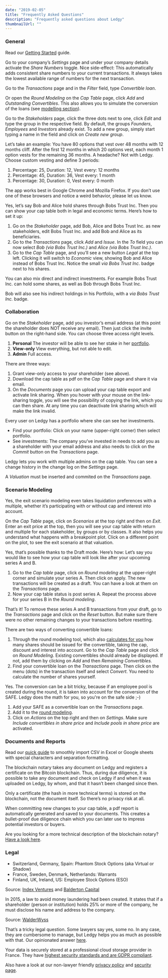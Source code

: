 ```yaml
---
date: "2019-02-05"
title: "Frequently Asked Questions"
description: "Frequently asked questions about Ledgy"
thumbnailUrl: ""
---
```



### General

<Accordion>

<FAQ id="getting-started" question="How do I get started?">

Read our [Getting Started](/help/getting-started/) guide.

</FAQ>

<FAQ id="share-numbers" question="How can I enable share numbers?">

Go to your company’s *Settings* page and under your company details activate the *Share Numbers* toggle. Nice side-effect: This automatically adds consistent share numbers to your current transactions. It always takes the lowest available range of numbers for the next transaction.

</FAQ>

<FAQ id="convertible-loans" question="Where can I see my convertible loans?">

Go to the *Transactions* page and in the *Filter* field, type *Convertible loan*.

Or open the *Round Modeling* on the *Cap Table* page, click *Add* and *Outstanding Convertibles*. This also allows you to simulate the conversion of the loans (see [modelling section](https://ledgy.com/help/faq/#convert-convertibles-body)).

</FAQ>


<FAQ id="shareholder-groups" question="How can I create shareholder groups?">

Go to the *Stakeholders* page, click the three dots next to one, click *Edit* and type the group in the respective field. By default, the groups *Founders*, *Employees* and *Investors* already exist. To add a new group, simply start typing a name in the field and click on *Create new group*.

</FAQ>


<FAQ id="custom-vesting" question="How do I define a custom vesting?">

Let’s take an example: You have 80 options that vest over 48 months with 12 months cliff. After the first 12 months in which 20 options vest, each month 1 option vests for the remaining 36 months. A headache? Not with Ledgy. Choose custom vesting and define 3 periods:

1.  Percentage: 25, Duration: 12, Vest every: 12 months
2.  Percentage: 45, Duration: 36, Vest every: 1 month
3.  Percentage: 30, Duration: 0, Vest every: 0 month

</FAQ>

<FAQ id="browser" question="In which browser does the app work best?">

The app works best in Google Chrome and Mozilla Firefox. If you don’t use one of these browsers and notice a weird behavior, please let us know.

</FAQ>

<FAQ id="trusts" question="Can I manage pooled investments / trusts in my cap table? Can Ledgy differentiate between legal and economic owner?">

Yes, let’s say Bob and Alice hold shares through Bobs Trust Inc. Then you can show your cap table both in legal and economic terms. Here’s how to set it up:

1. Go on the *Stakeholder* page, add Bob, Alice and Bobs Trust Inc. as new stakeholders, edit Bobs Trust Inc. and add Bob and Alice as its beneficiaries.
2. Go to the *Transactions* page, click *Add* and *Issue*. In the *To* field you can now select *Bob (via Bobs Trust Inc.)* and *Alice (via Bobs Trust Inc.)*.
3. Go to the *Cap Table* page, and you’ll see a new button *Legal* at the top left. Clicking it will switch to *Economic* view, showing Bob and Alice instead of Bobs Trust Inc. Notice the small *via Bobs Trust Inc.* badge next to his shares.

You can also mix direct and indirect investments. For example Bobs Trust Inc. can hold some shares, as well as Bob through Bobs Trust Inc.

Bob will also see his indirect holdings in his Portfolio, with a *via Bobs Trust Inc.* badge.


</FAQ>


</Accordion>

### Collaboration
<Accordion>

<FAQ id="invite-investor" question="How can I invite an investor to see my cap table?">

Go on the *Stakeholder* page, add you investor’s email address (at this point the shareholder does NOT receive any email). Then just click the invite button on the right-hand side. You can choose three access right levels.

1. **Personal** The investor will be able to see her stake in her [portfolio](/features/investors/).
2. **View-only** View everything, but not able to edit.
3. **Admin** Full access.

</FAQ>

<FAQ id="share-cap-table" question="How can I share my cap table?">

There are three ways:

1.  Grant view-only access to your shareholder (see above).
2.  Download the cap table as pdf on the *Cap Table* page and share it via email.
3.  On the *Documents* page you can upload your cap table export and activate link sharing. When you hover with your mouse on the link-sharing toggle, you will see the possibility of copying the link, which you can then share. At any time you can deactivate link sharing which will make the link invalid.

</FAQ>

<FAQ id="investor-login" question="Can investors also log in to see their stake?">

Every user on Ledgy has a portfolio where she can see her investments.

-   Find your portfolio: Click on your name (upper-right corner) then select portfolio.
-   See investments: The company you’ve invested in needs to add you as a shareholder with your email address and also needs to click on the *Commit* button on the *Transactions* page.

</FAQ>

<FAQ id="cap-table-changes" question="How can I see who made which changes to my cap table?">

Ledgy lets you work with multiple admins on the cap table. You can see a change history in the change log on the *Settings* page.

</FAQ>


<FAQ id="valuation" question="Why do my shareholder see no valuation in their portfolio?">

A _Valuation_ must be inserted and commited on the _Transactions_ page.

</FAQ>

</Accordion>


### Scenario Modeling
<Accordion>

<FAQ id="roi" question="How to see the return on investment (ROI) of a shareholder? Is it possible to model exit scenarios?">

Yes, the exit scenario modeling even takes liquidation preferences with a multiple, whether it’s participating with or without cap and interest into account.

On the *Cap Table* page, click on *Scenarios* at the top right and then on *Exit*. Enter an exit price at the top, then you will see your cap table with return and multiple for each stakeholder, by groups or by classes. It also helps you understand what happens with a breakpoint plot. Click on a different point on the plot, to see the exit scenario at that valuation.

</FAQ>

<FAQ id="stack-rounds" question="Can I stack several rounds on top of each other in the round modeling tool?">

Yes, that’s possible thanks to the Draft mode. Here’s how: Let’s say you would like to see how your cap table will look like after your upcoming series A and B.

1.  Go to the *Cap table* page, click on *Round modeling* at the upper-right corner and simulate your series A. Then click on apply. The new transactions will be created as a draft. You can have a look at them on the *Transactions* page.
2.  Now your cap table status is post series A. Repeat the process above for your series B in the *Round modeling*.

That’s it! To remove these series A and B transactions from your draft, go to the *Transactions* page and click on the *Reset* button. But make sure there were no other remaining changes to your transactions before resetting.

</FAQ>

<FAQ id="convert-convertibles" question="How do I convert my convertible loans?">

There are two ways of converting convertible loans:

1.  Through the round modeling tool, which also [calculates for you](https://blog.ledgy.com/convertible-loans-7948385a5d66) how many shares should be issued for the convertible, taking the cap, discount and interest into account. Go to the *Cap Table* page and click on *Round Modeling*. Existing convertibles should already be displayed. If not, add them by clicking on *Add* and then *Remaining Convertibles.*
2.  Find your convertible loan on the *Transactions* page. Then click on the menu (dots) in the transaction itself and select *Convert*. You need to calculate the number of shares yourself.

</FAQ>

<FAQ id="SAFE-convertibles" question="Do you also support SAFE convertibles?">

Yes. The conversion can be a bit tricky, because if an employee pool is created during the round, it is taken into account for the conversion of the SAFE. Ledgy does the math for you, so you're on the safe side ;-)

1. Add your SAFE as a convertible loan on the *Transactions* page.
2. Add it to the [round modeling](https://ledgy.com/help/faq/#convert-convertibles-body).
3. Click on *Actions* on the top right and then on *Settings*. Make sure *Include convertibles in share price* and *Include pools in share price* are activated.

</FAQ>

</Accordion>


### Documents and Reports

<Accordion>

<FAQ id="cap-table-csv" question="How do I best open my cap table in CSV format?">

Read our [quick guide](https://blog.ledgy.com/csv-export-96215c180194) to smoothly import CSV in Excel or Google sheets with special characters and separation formatting.

</FAQ>


<FAQ id="blockchain-notary" question="What is the blue badge next to the documents? What is the blockchain notary?">

The blockchain notary takes any document on Ledgy and registers a certificate on the Bitcoin blockchain. Thus, during due diligence, it is possible to take any document and check on Ledgy if and when it was uploaded on Ledgy, by whom, and that it hasn’t been changed since then.

Only a certificate (the hash in more technical terms) is stored on the blockchain, not the document itself. So there’s no privacy risk at all.

When committing new changes to your cap table, a pdf report is automatically generated and saved to your documents. This creates a bullet-proof due diligence chain which you can later use to impress potential investors or buyers.

Are you looking for a more technical description of the blockchain notary? [Have a look here](https://blog.ledgy.com/the-ledgy-blockchain-notary-3fb3dc423aae).

</FAQ>

</Accordion>

### Legal

<Accordion>
<FAQ id="common-esops" question="What are the common employee incentive (ESOP) models?">

-   Switzerland, Germany, Spain: Phantom Stock Options (aka Virtual or Shadow)
-   France, Sweden, Denmark, Netherlands: Warrants
-   Finland, UK, Ireland, US: Employee Stock Options (ESO)

Source: [Index Ventures](https://www.indexventures.com/optionplan#employee_country=us) and [Balderton Capital](https://d386vao439c5lr.cloudfront.net/prod/media/2018/07/04132203/Balderton-Essential-Guide-to-Employee-Equity-2017.pdf)

</FAQ>


<FAQ id="beneficiary" question="Why do I need to specify a beneficiary for institutional investors who hold more than 25% of the company in Switzerland (Meldepflicht)?">

In 2015, a law to avoid money laundering had been created. It states that if a shareholder (person or institution) holds 25% or more of the company, he must disclose his name and address to the company.

Source: [WalderWyss](https://www.walderwyss.com/publications/2065.pdf)

</FAQ>


<FAQ id="share-numbers-needed" question="Do I really need share numbers?">

That’s a tricky legal question. Some lawyers say yes, some no. In any case, they are cumbersome to manage, but Ledgy helps you as much as possible with that. Our opinionated answer [here](https://blog.ledgy.com/are-numbered-shares-necessary-15c27f3457a8).

</FAQ>

<FAQ id="safety" question="Where is my data stored and is it safe?">

Your data is securely stored at a professional cloud storage provider in France. They have [highest security standards and are GDPR compliant](https://www.clever-cloud.com/en/security).

Also have a look at our non-lawyer friendly [privacy policy](/privacy/) and [security page](/security/).

</FAQ>
</Accordion>

